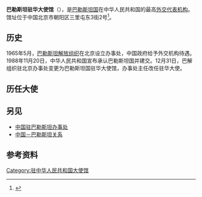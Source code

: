 {{Infobox diplomatic mission
|name = 巴勒斯坦国驻华大使馆
|native_name = {{lang|en|Embassy of the State of Palestine, Beijing}}
|open = 1965年
|address = [[朝阳区|朝阳区]]三里屯东3街2号
|location = {{CHN}}[[北京市|北京市]]
|ambassador = [[法里兹·马赫达维|法里兹·马赫达维]]<small>（{{lang|en|Fariz Mehdawi}}）</small>
|website = 
}}
'''巴勒斯坦驻华大使馆'''（{{lang-en|Embassy of the State of Palestine, Beijing}}），是[[巴勒斯坦国|巴勒斯坦国]]在中华人民共和国的最高[[外交代表机构|外交代表机构]]。馆址位于中国北京市朝阳区三里屯东3街2号<ref>{{cite web|url=https://www.fmprc.gov.cn/web/fw_673051/lbfw_673061/wgzhslgjgxx/t1456529.shtml |language=zh-hans |title=巴勒斯坦国驻华大使馆 |publisher=[[中华人民共和国外交部|中华人民共和国外交部]] | date=2018-10 |accessdate=2021-03-30 }}</ref>。

== 历史 ==
1965年5月，[[巴勒斯坦解放组织|巴勒斯坦解放组织]]在北京设立办事处，中国政府给予外交机构待遇。1988年11月20日，中华人民共和国宣布承认巴勒斯坦国并建交。12月31日，巴解组织驻北京办事处变更为巴勒斯坦国驻华大使馆，办事处主任改任驻华大使。

==历任大使==
{{main|巴勒斯坦驻华大使列表}}

== 另见 ==
* [[中国驻巴勒斯坦办事处|中国驻巴勒斯坦办事处]]
* [[中国－巴勒斯坦关系|中国－巴勒斯坦关系]]

==参考资料==
{{reflist}}

{{驻中华人民共和国外交机构}}
[[Category:驻中华人民共和国大使馆|Category:驻中华人民共和国大使馆]]